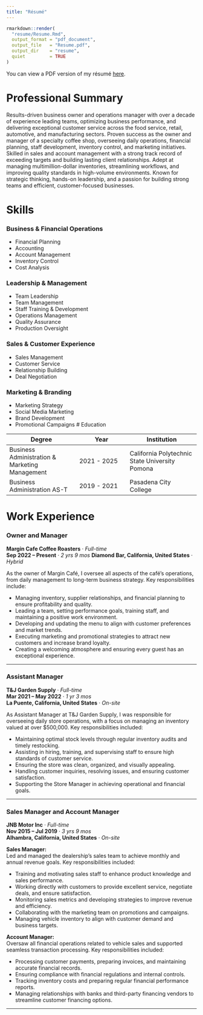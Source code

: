 ```yaml
---
title: "Résumé"
---
```


```r
rmarkdown::render(
  "resume/Resume.Rmd",
  output_format = "pdf_document",
  output_file   = "Resume.pdf",
  output_dir    = "resume",
  quiet         = TRUE
)
```

You can view a PDF version of my résumé [here](resume/Resume.pdf).

# Professional Summary

Results-driven business owner and operations manager with over a decade of experience leading teams, optimizing business performance, and delivering exceptional customer service across the food service, retail, automotive, and manufacturing sectors. Proven success as the owner and manager of a specialty coffee shop, overseeing daily operations, financial planning, staff development, inventory control, and marketing initiatives. Skilled in sales and account management with a strong track record of exceeding targets and building lasting client relationships. Adept at managing multimillion-dollar inventories, streamlining workflows, and improving quality standards in high-volume environments. Known for strategic thinking, hands-on leadership, and a passion for building strong teams and efficient, customer-focused businesses.

# Skills

### Business & Financial Operations

-   Financial Planning
-   Accounting
-   Account Management
-   Inventory Control
-   Cost Analysis

### Leadership & Management

-   Team Leadership
-   Team Management
-   Staff Training & Development
-   Operations Management
-   Quality Assurance
-   Production Oversight

### Sales & Customer Experience

-   Sales Management
-   Customer Service
-   Relationship Building
-   Deal Negotiation

### Marketing & Branding

-   Marketing Strategy
-   Social Media Marketing
-   Brand Development
-   Promotional Campaigns \# Education

| Degree | Year | Institution |
|---------------------------|-------------------|---------------------------|
| Business Administration & Marketing Management | 2021 - 2025 | California Polytechnic State University Pomona |
| Business Administration AS-T | 2019 - 2021 | Pasadena City College |

# Work Experience

### Owner and Manager

**Margin Cafe Coffee Roasters** · *Full-time*\
**Sep 2022 – Present** · *2 yrs 9 mos* **Diamond Bar, California, United States** · *Hybrid*

As the owner of Margin Café, I oversee all aspects of the café’s operations, from daily management to long-term business strategy. Key responsibilities include:

-   Managing inventory, supplier relationships, and financial planning to ensure profitability and quality.
-   Leading a team, setting performance goals, training staff, and maintaining a positive work environment.
-   Developing and updating the menu to align with customer preferences and market trends.
-   Executing marketing and promotional strategies to attract new customers and increase brand loyalty.
-   Creating a welcoming atmosphere and ensuring every guest has an exceptional experience.

------------------------------------------------------------------------

### Assistant Manager

**T&J Garden Supply** · *Full-time*\
**Mar 2021 – May 2022** · *1 yr 3 mos*\
**La Puente, California, United States** · *On-site*

As Assistant Manager at T&J Garden Supply, I was responsible for overseeing daily store operations, with a focus on managing an inventory valued at over \$500,000. Key responsibilities included:

-   Maintaining optimal stock levels through regular inventory audits and timely restocking.
-   Assisting in hiring, training, and supervising staff to ensure high standards of customer service.
-   Ensuring the store was clean, organized, and visually appealing.
-   Handling customer inquiries, resolving issues, and ensuring customer satisfaction.
-   Supporting the Store Manager in achieving operational and financial goals.

------------------------------------------------------------------------

### Sales Manager and Account Manager

**JNB Motor Inc** · *Full-time*\
**Nov 2015 – Jul 2019** · *3 yrs 9 mos*\
**Alhambra, California, United States** · *On-site*

**Sales Manager:**\
Led and managed the dealership's sales team to achieve monthly and annual revenue goals. Key responsibilities included:

-   Training and motivating sales staff to enhance product knowledge and sales performance.
-   Working directly with customers to provide excellent service, negotiate deals, and ensure satisfaction.
-   Monitoring sales metrics and developing strategies to improve revenue and efficiency.
-   Collaborating with the marketing team on promotions and campaigns.
-   Managing vehicle inventory to align with customer demand and business targets.

**Account Manager:**\
Oversaw all financial operations related to vehicle sales and supported seamless transaction processing. Key responsibilities included:

-   Processing customer payments, preparing invoices, and maintaining accurate financial records.
-   Ensuring compliance with financial regulations and internal controls.
-   Tracking inventory costs and preparing regular financial performance reports.
-   Managing relationships with banks and third-party financing vendors to streamline customer financing options.

------------------------------------------------------------------------
